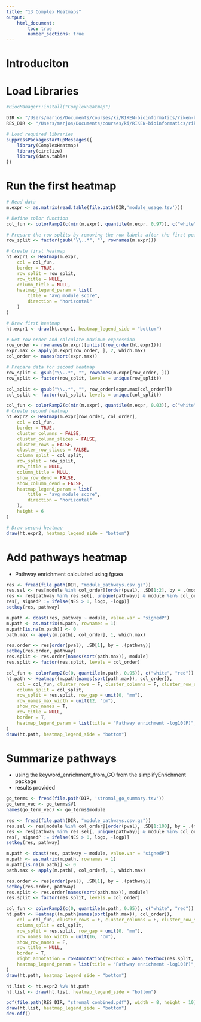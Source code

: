 ```yaml
---
title: "13 Complex Heatmaps"
output:
    html_document:
        toc: true
        number_sections: true
---
```


# Introduciton

# Load Libraries

```r
#BiocManager::install("ComplexHeatmap")
```

```r
DIR <- "/Users/marjos/Documents/courses/ki/RIKEN-bioinformatics/riken-bioinformatics-course/assigment-week-2/data/Task13"
RES_DIR <- "/Users/marjos/Documents/courses/ki/RIKEN-bioinformatics/riken-bioinformatics-course/assigment-week-2/results/Task13"

# Load required libraries
suppressPackageStartupMessages({
    library(ComplexHeatmap)
    library(circlize)
    library(data.table)
})

```

# Run the first heatmap

```r
# Read data
m.expr <- as.matrix(read.table(file.path(DIR,'module_usage.tsv')))

# Define color function
col_fun <- colorRamp2(c(min(m.expr), quantile(m.expr, 0.97)), c("white", "darkgreen"))

# Prepare the row splits by removing the row labels after the first point
row_split <- factor(gsub("\\..*", "", rownames(m.expr)))

# Create first heatmap
ht.expr1 <- Heatmap(m.expr,
    col = col_fun,
    border = TRUE,
    row_split = row_split,
    row_title = NULL,
    column_title = NULL,
    heatmap_legend_param = list(
        title = "avg module score",
        direction = "horizontal"
    )
) 

# Draw first heatmap
ht.expr1 <- draw(ht.expr1, heatmap_legend_side = "bottom")

# Get row order and calculate maximum expression
row_order <- rownames(m.expr)[unlist(row_order(ht.expr1))]
expr.max <- apply(m.expr[row_order, ], 2, which.max)
col_order <- names(sort(expr.max))

# Prepare data for second heatmap
row_split <- gsub("\\..*", "", rownames(m.expr[row_order, ]))
row_split <- factor(row_split, levels = unique(row_split))

col_split <- gsub("\\..*", "", row_order[expr.max[col_order]])
col_split <- factor(col_split, levels = unique(col_split))

col_fun <- colorRamp2(c(min(m.expr), quantile(m.expr, 0.03)), c("white", "darkgreen"))
# Create second heatmap
ht.expr2 <- Heatmap(m.expr[row_order, col_order],
    col = col_fun,
    border = TRUE,
    cluster_columns = FALSE,
    cluster_column_slices = FALSE,
    cluster_rows = FALSE,
    cluster_row_slices = FALSE,
    column_split = col_split,
    row_split = row_split,
    row_title = NULL,
    column_title = NULL,
    show_row_dend = FALSE,
    show_column_dend = FALSE,
    heatmap_legend_param = list(
        title = "avg module score",
        direction = "horizontal"
    ),
    height = 6
)

# Draw second heatmap
draw(ht.expr2, heatmap_legend_side = "bottom")
```

# Add pathways heatmap
- Pathway enrichment calculated using fgsea

```r
res <- fread(file.path(DIR, "module_pathways.csv.gz"))
res.sel <- res[module %in% col_order][order(pval), .SD[1:2], by = .(module)]
res <- res[pathway %in% res.sel[, unique(pathway)] & module %in% col_order]
res[, signedP := ifelse(NES > 0, logp, -logp)]
setkey(res, pathway)

m.path <- dcast(res, pathway ~ module, value.var = "signedP")
m.path <- as.matrix(m.path, rownames = 1)
m.path[is.na(m.path)] <- 0
path.max <- apply(m.path[, col_order], 1, which.max)

res.order <- res[order(pval), .SD[1], by = .(pathway)]
setkey(res.order, pathway)
res.split <- res.order[names(sort(path.max)), module]
res.split <- factor(res.split, levels = col_order)

col_fun <- colorRamp2(c(0, quantile(m.path, 0.95)), c("white", "red"))
ht.path <- Heatmap((m.path[names(sort(path.max)), col_order]),
    col = col_fun, cluster_rows = F, cluster_columns = F, cluster_row_slices = F, cluster_column_slices = F,
    column_split = col_split,
    row_split = res.split, row_gap = unit(0, "mm"),
    row_names_max_width = unit(12, "cm"),
    show_row_names = T,
    row_title = NULL,
    border = T,
    heatmap_legend_param = list(title = "Pathway enrichment -log10(P)", direction = "horizontal"), height = 5
)
draw(ht.path, heatmap_legend_side = "bottom")
```

# Summarize pathways 
- using the keyword_enrichment_from_GO from the simplifyEnrichment package
- results provided

```r
go_terms <- fread(file.path(DIR, 'stromal_go_summary.tsv'))
go_term_vec <- go_terms$V1
names(go_term_vec) <- go_terms$module

res <- fread(file.path(DIR, "module_pathways.csv.gz"))
res.sel <- res[module %in% col_order][order(pval), .SD[1:100], by = .(module)]
res <- res[pathway %in% res.sel[, unique(pathway)] & module %in% col_order]
res[, signedP := ifelse(NES > 0, logp, -logp)]
setkey(res, pathway)

m.path <- dcast(res, pathway ~ module, value.var = "signedP")
m.path <- as.matrix(m.path, rownames = 1)
m.path[is.na(m.path)] <- 0
path.max <- apply(m.path[, col_order], 1, which.max)

res.order <- res[order(pval), .SD[1], by = .(pathway)]
setkey(res.order, pathway)
res.split <- res.order[names(sort(path.max)), module]
res.split <- factor(res.split, levels = col_order)

col_fun <- colorRamp2(c(0, quantile(m.path, 0.95)), c("white", "red"))
ht.path <- Heatmap((m.path[names(sort(path.max)), col_order]),
    col = col_fun, cluster_rows = F, cluster_columns = F, cluster_row_slices = F, cluster_column_slices = F,
    column_split = col_split,
    row_split = res.split, row_gap = unit(0, "mm"),
    row_names_max_width = unit(16, "cm"),
    show_row_names = F,
    row_title = NULL,
    border = T,
    right_annotation = rowAnnotation(textbox = anno_textbox(res.split, as.list(go_term_vec))),
    heatmap_legend_param = list(title = "Pathway enrichment -log10(P)", direction = "horizontal"), height = 5
)
draw(ht.path, heatmap_legend_side = "bottom")
```

```r
ht.list <- ht.expr2 %v% ht.path
ht.list <- draw(ht.list, heatmap_legend_side = "bottom")

pdf(file.path(RES_DIR, "stromal_combined.pdf"), width = 8, height = 10)
draw(ht.list, heatmap_legend_side = "bottom")
dev.off()
```
